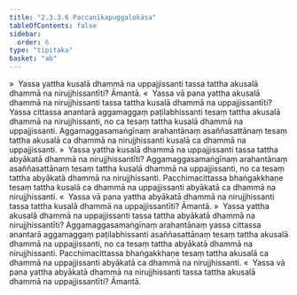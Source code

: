 ```yaml
---
title: "2.3.3.6 Paccanīkapuggalokāsa"
tableOfContents: false
sidebar:
  order: 6
type: "tipitaka"
basket: "ab"
---
```



<DynamicBreadcrumb />

<Division number="197">

<Paragraph number="829">
»  Yassa yattha kusalā dhammā na uppajjissanti tassa tattha akusalā dhammā na nirujjhissantīti? Āmantā.
</Paragraph>

<Paragraph number="830">
«  Yassa vā pana yattha akusalā dhammā na nirujjhissanti tassa tattha kusalā dhammā na uppajjissantīti?
</Paragraph>

<Paragraph number="831">
Yassa cittassa anantarā aggamaggaṃ paṭilabhissanti tesaṃ tattha akusalā dhammā na nirujjhissanti, no ca tesaṃ tattha kusalā dhammā na uppajjissanti. Aggamaggasamaṅgīnaṃ arahantānaṃ asaññasattānaṃ tesaṃ tattha akusalā ca dhammā na nirujjhissanti kusalā ca dhammā na uppajjissanti.
</Paragraph>

<Paragraph number="832">
»  Yassa yattha kusalā dhammā na uppajjissanti tassa tattha abyākatā dhammā na nirujjhissantīti?
</Paragraph>

<Paragraph number="833">
Aggamaggasamaṅgīnaṃ arahantānaṃ asaññasattānaṃ tesaṃ tattha kusalā dhammā na uppajjissanti, no ca tesaṃ tattha abyākatā dhammā na nirujjhissanti. Pacchimacittassa bhaṅgakkhaṇe tesaṃ tattha kusalā ca dhammā na uppajjissanti abyākatā ca dhammā na nirujjhissanti.
</Paragraph>

<Paragraph number="834">
«  Yassa vā pana yattha abyākatā dhammā na nirujjhissanti tassa tattha kusalā dhammā na uppajjissantīti? Āmantā.
</Paragraph>

</Division>
<Division number="198">

<Paragraph number="835">
»  Yassa yattha akusalā dhammā na uppajjissanti tassa tattha abyākatā dhammā na nirujjhissantīti?
</Paragraph>

<Paragraph number="836">
Aggamaggasamaṅgīnaṃ arahantānaṃ yassa cittassa anantarā aggamaggaṃ paṭilabhissanti asaññasattānaṃ tesaṃ tattha akusalā dhammā na uppajjissanti, no ca tesaṃ tattha abyākatā dhammā na nirujjhissanti. Pacchimacittassa bhaṅgakkhaṇe tesaṃ tattha akusalā ca dhammā na uppajjissanti abyākatā ca dhammā na nirujjhissanti.
</Paragraph>

<Paragraph number="837">
«  Yassa vā pana yattha abyākatā dhammā na nirujjhissanti tassa tattha akusalā dhammā na uppajjissantīti? Āmantā.
</Paragraph>
</Division>
